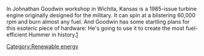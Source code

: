In Johnathan Goodwin workshop in Wichita, Kansas is a 1985-issue turbine engine originally designed for the military. It can spin at a blistering 60,000 rpm and burn almost any fuel. And Goodwin has some startling plans for this esoteric piece of hardware: He's going to use it to create the most fuel-efficient Hummer in history.[http://www.fastcompany.com/magazine/120/motorhead-messiah.html]

{{stub}}

[[Category:Renewable energy]]